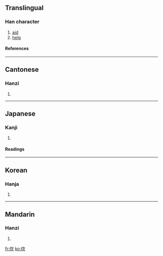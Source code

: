 ==Translingual==
===Han character===
{{Han char|rn=9|rad=人|as=06|sn=8|four=7728<sub>2</sub>|canj=人戈一人 (OIMO), 人一一人 (OMMO)}}
# [[aid]]
# [[help]]
====References====
{{Han ref|kx=0101.020|dkj=00571|dj=0213.100|hdz=10152.070|uh=4F7D|ud=20349|bh=CBB5|bd=52149}}
----
==Cantonese==
===Hanzi===
{{yue-hanzi|jyut=|y=chi3}}
# {{defn|Cantonese}}
----
==Japanese==
===Kanji===
{{ja-kanji|grade=|rs=人06}}
# {{defn|Japanese}} 
====Readings====
{{ja-readings|on=[[し]] (shi)|kun=[[すぼしこい]] (suboshikoi), [[ならぶ]] (narabu), [[たすける]] (tasukeru), [[および]] (oyobi), [[かはるがはる]] (kaharugaharu)}}
----
==Korean==
===Hanja===
{{ko-hanja|hangeul=차|rv=cha|mr=ch'a}}
# {{defn|Korean}}
----
==Mandarin==
===Hanzi===
{{cmn-hanzi|pin=[[cì]] (ci4), [[shǐ]] (shi3), [[shì]] (shi4)|wg=tz'u<sup>4</sup>, shih<sup>3</sup>, shih<sup>4</sup>}}
# {{defn|Mandarin}}

[[fr:佽]]
[[ko:佽]]